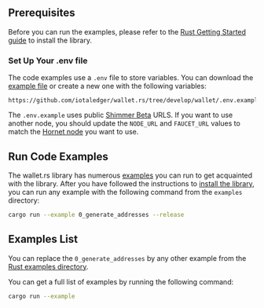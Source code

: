 ## Prerequisites

Before you can run the examples, please refer to the [Rust Getting Started guide](./../../../getting_started/rust.mdx) to install
the library.

### Set Up Your .env file

The code examples use a `.env` file to store variables. You can download
the [example file](https://github.com/iotaledger/wallet.rs/blob/develop/wallet/.env.example) or create a new one with
the following variables:

```dotenv reference
https://github.com/iotaledger/wallet.rs/tree/develop/wallet/.env.example
```

The `.env.example` uses public [Shimmer Beta](/introduction/reference/networks/betanet/)
URLS. If you want to use another node, you should update the `NODE_URL` and `FAUCET_URL` values to match the
[Hornet node](#hornet-node) you want to use.

## Run Code Examples

The wallet.rs library has numerous [examples](https://github.com/iotaledger/wallet.rs/tree/develop/wallet/examples)
you can run to get acquainted with the library. After you have followed the instructions to
[install the library](./../../../getting_started/rust.mdx#install-the-library), you can run any example with the following
command from the `examples` directory:

```bash
cargo run --example 0_generate_addresses --release
```

## Examples List

You can replace the `0_generate_addresses` by any other example from
the [Rust examples directory](https://github.com/iotaledger/wallet.rs/tree/develop/wallet/examples).

You can get a full list of examples by running the following command:

```bash
cargo run --example
```
